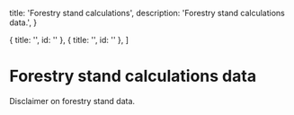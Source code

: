   title: 'Forestry stand calculations',
  description:
    'Forestry stand calculations data.',
}

  { title: '', id: '' },
  { title: '', id: '' },
]

# Forestry stand calculations data

Disclaimer on forestry stand data.
